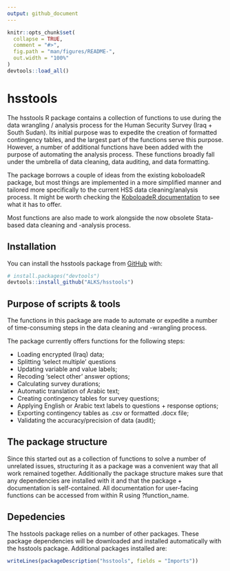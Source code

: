 ```yaml
---
output: github_document
---
```


<!-- README.md is generated from README.Rmd. Please edit that file -->

```r
knitr::opts_chunk$set(
  collapse = TRUE,
  comment = "#>",
  fig.path = "man/figures/README-",
  out.width = "100%"
)
devtools::load_all()
```

# hsstools

<!-- badges: start -->
<!-- badges: end -->

The hsstools R package contains a collection of functions to use during the data wrangling / analysis process for the Human Security Survey (Iraq + South Sudan). Its initial purpose was to expedite the creation of formatted contingency tables, and the largest part of the functions serve this purpose. However, a number of additional functions have been added with the purpose of automating the analysis process. These functions broadly fall under the umbrella of data cleaning, data auditing, and data formatting. 

The package borrows a couple of ideas from the existing koboloadeR package, but most things are implemented in a more simplified manner and tailored more specifically to the current HSS data cleaning/analysis process. It might be worth checking the [KoboloadeR documentation](https://unhcr.github.io/koboloadeR/docs/)  to see what it has to offer. 

Most functions are also made to work alongside the now obsolete Stata-based data cleaning and -analysis process.

## Installation
You can install the hsstools package from [GitHub](https://github.com/) with:

``` r
# install.packages("devtools")
devtools::install_github("ALKS/hsstools")
```

## Purpose of scripts & tools
The functions in this package are made to automate or expedite a number of time-consuming steps in the data cleaning and -wrangling process. 

The package currently offers functions for the following steps:

* Loading encrypted (Iraq) data; 
* Splitting 'select multiple' questions
* Updating variable and value labels; 
* Recoding 'select other' answer options; 
* Calculating survey durations;
* Automatic translation of Arabic text;
* Creating contingency tables for survey questions;
* Applying English or Arabic text labels to questions + response options;
* Exporting contingency tables as .csv or formatted .docx file;
* Validating the accuracy/precision of data (audit); 

## The package structure
Since this started out as a collection of functions to solve a number of unrelated issues, structuring it as a package was a convenient way that all work remained together. Additionally the package structure makes sure that any dependencies are installed with it and that the package + documentation is self-contained. All documentation for user-facing functions can be accessed from within R using ?function_name.

## Depedencies
The hsstools package relies on a number of other packages. These package dependencies will be downloaded and installed automatically with the hsstools package. Additional packages installed are:

```r
writeLines(packageDescription("hsstools", fields = "Imports"))
```
